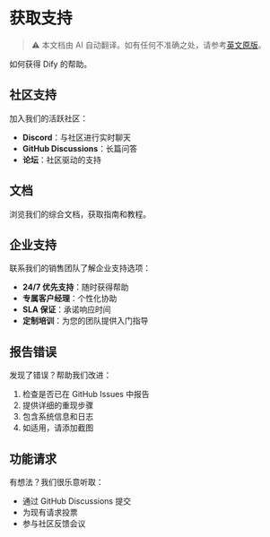 # 获取支持
> ⚠️ 本文档由 AI 自动翻译。如有任何不准确之处，请参考[英文原版](../../../../en/documentation/pages/getting-started/support.mdx)。

如何获得 Dify 的帮助。

## 社区支持

加入我们的活跃社区：
- **Discord**：与社区进行实时聊天
- **GitHub Discussions**：长篇问答
- **论坛**：社区驱动的支持

## 文档

浏览我们的综合文档，获取指南和教程。

## 企业支持

联系我们的销售团队了解企业支持选项：
- **24/7 优先支持**：随时获得帮助
- **专属客户经理**：个性化协助
- **SLA 保证**：承诺响应时间
- **定制培训**：为您的团队提供入门指导

## 报告错误

发现了错误？帮助我们改进：
1. 检查是否已在 GitHub Issues 中报告
2. 提供详细的重现步骤
3. 包含系统信息和日志
4. 如适用，请添加截图

## 功能请求

有想法？我们很乐意听取：
- 通过 GitHub Discussions 提交
- 为现有请求投票
- 参与社区反馈会议